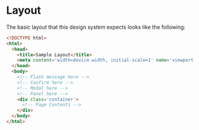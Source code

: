 
<Meta title="Overview/Layout" />

# Layout

The basic layout that this design system expects looks like the following:
```html
<!DOCTYPE html>
<html>
  <head>
    <title>Sample Layout</title>
    <meta content='width=device-width, initial-scale=1' name='viewport' />
  </head>
  <body>
    <!-- Flash message here -->
    <!-- Confirm here -->
    <!-- Modal here -->
    <!-- Panel here -->
    <div class='container'>
      <!-- Page Contents -->
    </div>
  </body>
</html>
```
